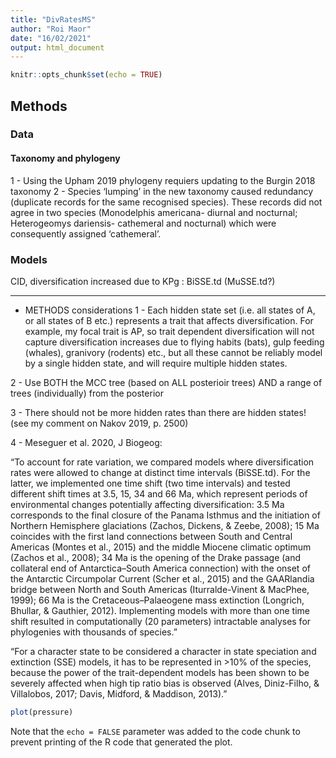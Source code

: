 ```yaml
---
title: "DivRatesMS"
author: "Roi Maor"
date: "16/02/2021"
output: html_document
---
```


```r
knitr::opts_chunk$set(echo = TRUE)
```

## Methods
### Data
#### Taxonomy and phylogeny
1 - Using the Upham 2019 phylogeny requiers updating to the Burgin 2018 taxonomy
2 - Species 'lumping' in the new taxonomy caused redundancy (duplicate records for the same recognised species). These records did not agree in two species (Monodelphis americana- diurnal and nocturnal; Heterogeomys dariensis- cathemeral and nocturnal) which were consequently assigned 'cathemeral'.

### Models

CID, diversification increased due to KPg : BiSSE.td (MuSSE.td?)





------

* METHODS considerations
1 - 
Each hidden state set (i.e. all states of A, or all states of B etc.) represents a trait that affects diversification.
For example, my focal trait is AP, so trait dependent diversification will not capture diversification increases due to flying habits (bats), gulp feeding (whales), granivory (rodents) etc., but all these cannot be reliably model by a single hidden state, and will require multiple hidden states. 

2 - 
Use BOTH the MCC tree (based on ALL posterioir trees) AND a range of trees (individually) from the posterior

3 - 
There should not be more hidden rates than there are hidden states! (see my comment on Nakov 2019, p. 2500)

4 - 
Meseguer et al. 2020, J Biogeog:

"To account for rate variation, we compared models where diversification rates were allowed to change at 
distinct time intervals (BiSSE.td). For the latter, we implemented one time shift (two time intervals) 
and tested different shift times at 3.5, 15, 34 and 66 Ma, which represent periods of environmental
changes potentially affecting diversification: 3.5 Ma corresponds to the final closure of the Panama 
Isthmus and the initiation of Northern Hemisphere glaciations (Zachos, Dickens, & Zeebe, 2008); 15 Ma 
coincides with the first land connections between South and Central Americas (Montes et al., 2015) and 
the middle Miocene climatic optimum (Zachos et al., 2008); 34 Ma is the opening of the Drake passage (and 
collateral end of Antarctica–South America connection) with the onset of the Antarctic Circumpolar Current 
(Scher et al., 2015) and the GAARlandia bridge between North and South Americas (Iturralde-Vinent & MacPhee, 
1999); 66 Ma is the Cretaceous–Palaeogene mass extinction (Longrich, Bhullar, & Gauthier, 2012). Implementing 
models with more than one time shift resulted in computationally (20 parameters) intractable analyses for 
phylogenies with thousands of species." 

"For a character state to be considered a character in state speciation and extinction (SSE) models, it has 
to be represented in >10% of the species, because the power of the trait-dependent models has been shown to 
be severely affected when high tip ratio bias is observed (Alves, Diniz-Filho, & Villalobos, 2017; Davis, 
Midford, & Maddison, 2013)."


```r
plot(pressure)
```

Note that the `echo = FALSE` parameter was added to the code chunk to prevent printing of the R code that generated the plot.


```r

```
